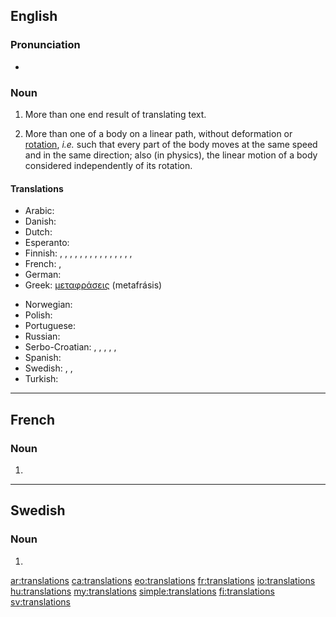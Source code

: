 {{selfref|See also [[Wiktionary:Translations]]}}
==English==

===Pronunciation===
* {{audio|en-us-translations.ogg|Audio (US)}}

===Noun===
{{infl|en}}

# {{countable}} More than one end result of translating text.
# {{countable|mathematics|physics}} More than one of a body on a linear path, without deformation or [[rotation]], ''i.e.'' such that every part of the body moves at the same speed and in the same direction; also (in physics), the linear motion of a body considered independently of its rotation.

====Translations====
{{trans-top|plural of translated texts}}
* Arabic: {{t+|ar|تراجم|p|tr=taraajim}}
* Danish: {{t-|da|oversættelser|p}}
* Dutch: {{t+|nl|vertalingen|f|p}}
* Esperanto: {{t+|eo|tradukoj|p|xs=Esperanto}}
* Finnish: {{t|fi|käännökset|p}}, {{t|fi|translaatiot}}, {{t|fi|translaatioiden}}, {{t|fi|translaatioitten}}, {{t|fi|translaatioita}}, {{t|fi|translaatioissa}}, {{t|fi|translaatioista}}, {{t|fi|translaatioihin}}, {{t|fi|translaatioilla}}, {{t|fi|translaatioilta}}, {{t|fi|translaatioille}}, {{t|fi|translaatioina}}, {{t|fi|translaatioiksi}}, {{t|fi|translaatioin}}, {{t|fi|translaatioitta}}, {{t|fi|translaatioineen}}
* French: {{t+|fr|traductions|f|p}}, {{t|fr|translations|f}}
* German: {{t-|de|Übersetzungen|f|p}}
* Greek: [[μεταφράσεις]] (metafrásis) {{p}}
{{trans-mid}}
* Norwegian: {{t|no|oversettelser|m}}
* Polish: {{t|pl|tłumaczenia|m|p}}
* Portuguese: {{t-|pt|traduções|f|p}}
* Russian: {{t-|ru|переводы|m|p}}
* Serbo-Croatian: {{t|sh|транслације}}, {{t|sh|транслација}}, {{t|sh|транслацијама}}, {{t|sh|translacije}}, {{t|sh|translacija}}, {{t|sh|translacijama}}
* Spanish: {{t-|es|traducciones|p}}
* Swedish: {{t+|sv|översättningar|c|p}}, {{t|sv|translationer|c}}, {{t|sv|translationerna|c}}
* Turkish: {{t-|tr|çeviriler|p}}
{{trans-bottom}}

{{trans-top|More than one of a body on a linear path}}
{{trans-mid}}
{{trans-bottom}}

----

==French==

===Noun===
{{infl|fr|plural}} {{f|p}}

# {{plural of|translation|lang=fr}}

----

==Swedish==

===Noun===
{{infl|sv|noun form}}

# {{sv-noun-form-indef-gen|translation}}

[[ar:translations]]
[[ca:translations]]
[[eo:translations]]
[[fr:translations]]
[[io:translations]]
[[hu:translations]]
[[my:translations]]
[[simple:translations]]
[[fi:translations]]
[[sv:translations]]